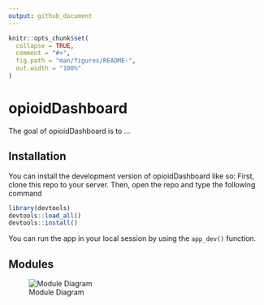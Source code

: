 ```yaml
---
output: github_document
---
```


<!-- README.md is generated from README.Rmd. Please edit that file -->

```r
knitr::opts_chunk$set(
  collapse = TRUE,
  comment = "#>",
  fig.path = "man/figures/README-",
  out.width = "100%"
)
```

# opioidDashboard

<!-- badges: start -->
<!-- badges: end -->

The goal of opioidDashboard is to ...

## Installation

You can install the development version of opioidDashboard like so:
First, clone this repo to your server.
Then, open the repo and type the following command

``` r
library(devtools)
devtools::load_all()
devtools::install()
```
You can run the app in your local session by using the `app_dev()` function.

## Modules
![Module Diagram](inst/README/FOCAL MAP Application Module Diagram.jpg)
